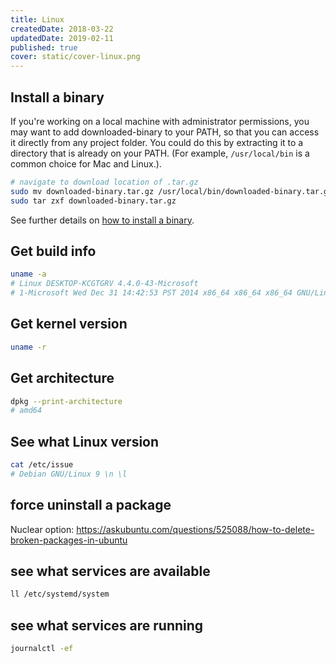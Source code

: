 ```yaml
---
title: Linux
createdDate: 2018-03-22
updatedDate: 2019-02-11
published: true
cover: static/cover-linux.png
---
```


## Install a binary

If you're working on a local machine with administrator permissions,
you may want to add downloaded-binary to your PATH, so that you can
access it directly from any project folder. You could do this by
extracting it to a directory that is already on your PATH. (For
example, `/usr/local/bin` is a common choice for Mac and Linux.).

```bash
# navigate to download location of .tar.gz
sudo mv downloaded-binary.tar.gz /usr/local/bin/downloaded-binary.tar.gz
sudo tar zxf downloaded-binary.tar.gz
```

See further details on [how to install a binary].

## Get build info

```bash
uname -a
# Linux DESKTOP-KCGTGRV 4.4.0-43-Microsoft
# 1-Microsoft Wed Dec 31 14:42:53 PST 2014 x86_64 x86_64 x86_64 GNU/Linux
```

## Get kernel version

```bash
uname -r
```

## Get architecture

```bash
dpkg --print-architecture
# amd64
```

## See what Linux version

```bash
cat /etc/issue
# Debian GNU/Linux 9 \n \l
```

## force uninstall a package

Nuclear option:
https://askubuntu.com/questions/525088/how-to-delete-broken-packages-in-ubuntu

## see what services are available

```bash
ll /etc/systemd/system
```

## see what services are running

```bash
journalctl -ef
```

<!-- Links -->

[how to install a binary]:
  https://www.cyberciti.biz/faq/install-tarballs/
